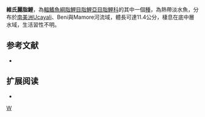 {{Speciesbox 
| taxon = Astyanax villwocki
| status = NE
| status_system = IUCN3.1
| authority =  [[Zarske|Zarske]] & [[Géry|Géry]], 1999
| synonyms = 
}}
'''維氏麗脂鯉'''，為[[輻鰭魚綱|輻鰭魚綱]][[脂鯉目|脂鯉目]][[脂鯉亞目|脂鯉亞目]][[脂鯉科|脂鯉科]]的其中一個[[種|種]]，為熱帶淡水魚，分布於[[南美洲|南美洲]]Ucayali、Beni與Mamore河流域，體長可達11.4公分，棲息在底中層水域，生活習性不明。

==参考文献==
{{refbegin}}
*{{FishBase_species|genus=Astyanax|species=villwocki|year=2013|month=11}}
{{refend}}

== 扩展阅读 ==
{{refbegin}}
*{{wikispecies-inline|Astyanax villwocki|維氏麗脂鯉}}
{{refend}}
{{Taxonbar|from=Q6397959}}

[[Category:麗脂鯉屬|W]]


{{魚類小作品}}